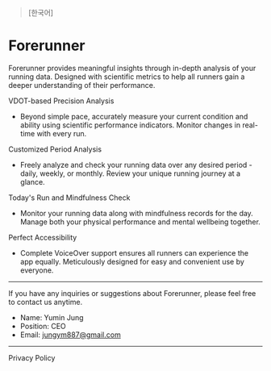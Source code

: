 
> <Link href="/forerunner/ko" className="underline">
>   [한국어]
> </Link>

# **Forerunner**

Forerunner provides meaningful insights through in-depth analysis of your running data. Designed with scientific metrics to help all runners gain a deeper understanding of their performance.

VDOT-based Precision Analysis

- Beyond simple pace, accurately measure your current condition and ability using scientific performance indicators. Monitor changes in real-time with every run.

Customized Period Analysis

- Freely analyze and check your running data over any desired period - daily, weekly, or monthly. Review your unique running journey at a glance.

Today's Run and Mindfulness Check

- Monitor your running data along with mindfulness records for the day. Manage both your physical performance and mental wellbeing together.

Perfect Accessibility

- Complete VoiceOver support ensures all runners can experience the app equally. Meticulously designed for easy and convenient use by everyone.

---

If you have any inquiries or suggestions about Forerunner, please feel free to contact us anytime.

- Name: Yumin Jung
- Position: CEO
- Email: jungym887@gmail.com

---

<Link href="/forerunner/en/privacy" className="underline">
  Privacy Policy
</Link>
